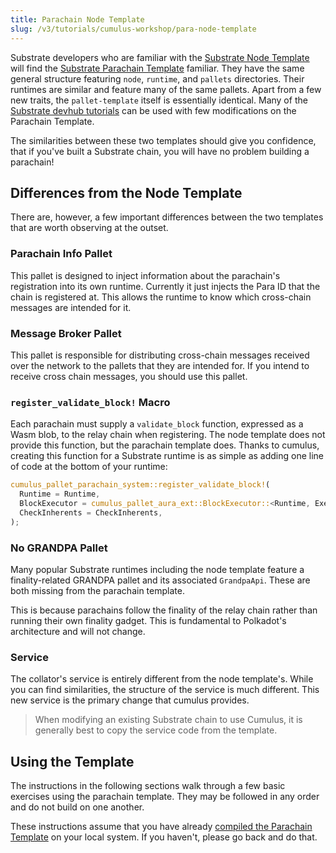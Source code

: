 ```yaml
---
title: Parachain Node Template
slug: /v3/tutorials/cumulus-workshop/para-node-template
---
```


Substrate developers who are familiar with the
[Substrate Node Template](https://github.com/substrate-developer-hub/substrate-node-template) will
find the [Substrate Parachain Template](https://github.com/substrate-developer-hub/substrate-parachain-template)
familiar. They have the same general structure featuring `node`, `runtime`, and `pallets`
directories. Their runtimes are similar and feature many of the same pallets. Apart from a few new
traits, the `pallet-template` itself is essentially identical. Many of the [Substrate devhub tutorials](../../../v3/tutorials/)
can be used with few modifications on the Parachain Template.

The similarities between these two templates should give you confidence, that if you've built a
Substrate chain, you will have no problem building a parachain!

## Differences from the Node Template

There are, however, a few important differences between the two templates that are worth observing at
the outset.

### Parachain Info Pallet

This pallet is designed to inject information about the parachain's registration into its own
runtime. Currently it just injects the Para ID that the chain is registered at. This allows the
runtime to know which cross-chain messages are intended for it.

### Message Broker Pallet

This pallet is responsible for distributing cross-chain messages received over the network to the
pallets that they are intended for. If you intend to receive cross chain messages, you should use
this pallet.

### `register_validate_block!` Macro

Each parachain must supply a `validate_block` function, expressed as a Wasm blob, to the relay chain
when registering. The node template does not provide this function, but the parachain template does.
Thanks to cumulus, creating this function for a Substrate runtime is as simple as adding one line of
code at the bottom of your runtime:

```rust
cumulus_pallet_parachain_system::register_validate_block!(
  Runtime = Runtime,
  BlockExecutor = cumulus_pallet_aura_ext::BlockExecutor::<Runtime, Executive>,
  CheckInherents = CheckInherents,
);
```

### No GRANDPA Pallet

Many popular Substrate runtimes including the node template feature a finality-related GRANDPA
pallet and its associated `GrandpaApi`. These are both missing from the parachain template.

This is because parachains follow the finality of the relay chain rather than running their own
finality gadget. This is fundamental to Polkadot's architecture and will not change.

### Service

The collator's service is entirely different from the node template's. While you can find
similarities, the structure of the service is much different. This new service is the primary change
that cumulus provides.

> When modifying an existing Substrate chain to use Cumulus, it is generally best to copy the
> service code from the template.

## Using the Template

The instructions in the following sections walk through a few basic exercises using the parachain
template. They may be followed in any order and do not build on one another.

These instructions assume that you have already
[compiled the Parachain Template](../1-prep/1-compiling.md) on your local system. If you haven't,
please go back and do that.
